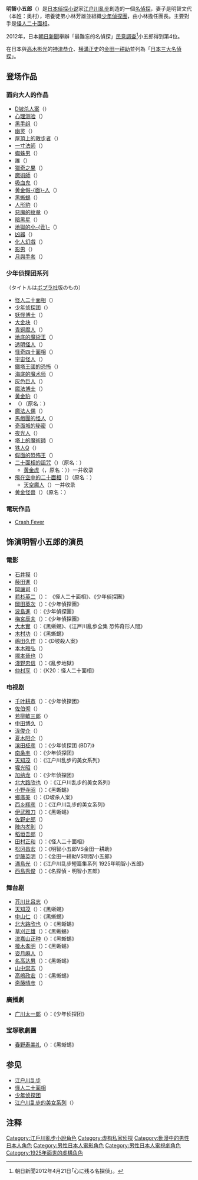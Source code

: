 {{Unreferenced|time=2014-05-15T15:17:42+00:00}}
{{Infobox character
| name        = 明智小五郎
| first       = [[D坡殺人案|D坡殺人案]]（1924年）
| last        = 
| creator     = [[江户川乱步|江户川乱步]]
| gender      = 男性
| occupation  = 私家[[偵探|偵探]]
| spouse      = 明智文代（妻）（本姓：奥村）
| nationality = {{JPN}}
}}
'''明智小五郎'''（'''{{Lang|ja|あけち こごろう}}'''）是[[日本|日本]][[偵探小说|偵探小说]]家[[江户川亂步|江户川亂步]]創造的一個[[名偵探|名偵探]]，妻子是明智文代（本姓：奥村），培養徒弟小林芳雄並組織[[少年偵探團|少年偵探團]]，由小林擔任團長。主要對手是[[怪人二十面相|怪人二十面相]]。

2012年，日本[[朝日新聞|朝日新聞]]舉辦「最難忘的名偵探」[[民意調查|民意調查]]<ref>朝日新聞2012年4月21日｢心に残る名探偵｣。</ref>小五郎得到第4位。

在日本與[[高木彬光|高木彬光]]的[[神津恭介|神津恭介]]、[[横溝正史|横溝正史]]的[[金田一耕助|金田一耕助]]並列為「[[日本三大列表|日本三大名偵探]]」。

==登场作品==
===面向大人的作品===
*[[D坡杀人案|D坡杀人案]]（{{Lang|ja|D坂の殺人事件}}）
*[[心理测验|心理测验]]（{{Lang|ja|心理試験}}）
*[[黑手组|黑手组]]（{{Lang|ja|黒手組}}）
*[[幽灵|幽灵]]（{{Lang|ja|幽霊}}）
*[[屋頂上的散步者|屋頂上的散步者]]（{{Lang|ja|屋根裏の散歩者}}）
*[[一寸法師|一寸法師]]（{{Lang|ja|一寸法師}}）
*[[蜘蛛男|蜘蛛男]]（{{Lang|ja|蜘蛛男}}）
*誰（{{Lang|ja|何者}}）
*[[獵奇之果|獵奇之果]]（{{Lang|ja|猟奇の果}}）
*[[魔術師|魔術師]]（{{Lang|ja|魔術師}}）
*[[吸血鬼|吸血鬼]]（{{Lang|ja|吸血鬼}}）
*[[黄金假面人|黄金假-{面}-人]]（{{Lang|ja|黄金仮面}}）
*[[黑蜥蜴_(推理小說)|黑蜥蜴]]（{{Lang|ja|黒蜥蜴}}）
*[[人形豹|人形豹]]（{{Lang|ja|人間豹}}）
*[[惡魔的紋章|惡魔的紋章]]（{{Lang|ja|悪魔の紋章}}）
*[[暗黑星|暗黑星]]（{{Lang|ja|暗黒星}}）
*[[地獄的小丑|地獄的小-{丑}-]]（{{Lang|ja|地獄の道化師}}）
*[[凶器|凶器]]（{{Lang|ja|兇器}}）
*[[化人幻戲|化人幻戲]]（{{Lang|ja|化人幻戯}}）
*[[影男|影男]]（{{Lang|ja|影男}}）
*[[月與手套|月與手套]]（{{Lang|ja|月と手袋}}）

===少年侦探团系列===
（タイトルは[[ポプラ社|ポプラ社]]版のもの）
*[[怪人二十面相|怪人二十面相]]（{{Lang|ja|怪人二十面相}}）
*[[少年侦探团_(小说)|少年侦探团]]（{{Lang|ja|少年探偵団}}）
*[[妖怪博士|妖怪博士]]（{{Lang|ja|妖怪博士}}）
*[[大金块|大金块]]（{{Lang|ja|大金塊}}）
*[[青铜魔人|青铜魔人]]（{{Lang|ja|青銅の魔人}}）
*[[地底的魔術王|地底的魔術王]]（{{Lang|ja|地底の魔術王}}）
*[[透明怪人|透明怪人]]（{{Lang|ja|透明怪人}}）
*[[怪奇四十面相|怪奇四十面相]]（{{Lang|ja|怪奇四十面相}}）
*[[宇宙怪人|宇宙怪人]]（{{Lang|ja|宇宙怪人}}）
*[[鐵塔王國的恐怖|鐵塔王國的恐怖]]（{{Lang|ja|鉄塔王国の恐怖}}）
*[[海底的魔术师|海底的魔术师]]（{{Lang|ja|海底の魔術師}}）
*[[灰色巨人|灰色巨人]]（{{Lang|ja|灰色の巨人}}）
*[[魔法博士|魔法博士]]（{{Lang|ja|魔法博士}}）
*[[黄金豹|黄金豹]]（{{Lang|ja|黄金豹}}）
*（{{Lang|ja|魔人ゴング}}）（原名：{{Lang|ja|妖人ゴング}}）
*[[魔法人偶|魔法人偶]]（{{Lang|ja|魔法人形}}）
*[[馬戲團的怪人|馬戲團的怪人]]（{{Lang|ja|サーカスの怪人}}）
*[[奇面城的秘密|奇面城的秘密]]（{{Lang|ja|奇面城の秘密}}）
*[[夜光人|夜光人]]（{{Lang|ja|夜光人間}}）
*[[塔上的魔術師|塔上的魔術師]]（{{Lang|ja|塔上の奇術師}}）
*[[铁人Q|铁人Q]]（{{Lang|ja|鉄人Q}}）
*[[假面的恐怖王|假面的恐怖王]]（{{Lang|ja|仮面の恐怖王}}）
*[[二十面相的詛咒|二十面相的詛咒]]（{{Lang|ja|二十面相の呪い}}）（原名：{{Lang|ja|おれは二十面相だ}}）
**[[黄金虎|黄金虎]]（{{Lang|ja|黄金の虎}}，原名：{{Lang|ja|探偵少年}}））一并收录
*[[飛在空中的二十面相|飛在空中的二十面相]]（{{Lang|ja|空飛ぶ二十面相}}）（原名：{{Lang|ja|妖星人R}}）
**[[天空魔人|天空魔人]]（{{Lang|ja|天空の魔人}}）一并收录
*[[黄金怪兽|黄金怪兽]]（{{Lang|ja|黄金の怪獣}}）（原名：{{Lang|ja|超人ニコラ}}）
===電玩作品===
*[[Crash_Fever|Crash Fever]]

==饰演明智小五郎的演员==
===電影===
*[[石井獏|石井獏]]（{{Lang|ja|石井獏}}）
*[[藤田進_(日本演員)|藤田進]]（{{Lang|ja|藤田進}}）
*[[岡讓司|岡讓司]]（{{Lang|ja|岡譲司}}）
*[[若杉英二|若杉英二]]（{{Lang|ja|若杉英二}}）： 《怪人二十面相》、《少年偵探團》
*[[岡田英次|岡田英次]]（{{Lang|ja|岡田英次}}）：《少年偵探團》
*[[波島進|波島進]]（{{Lang|ja|波島進}}）：《少年偵探團》
*[[梅宮辰夫|梅宮辰夫]]（{{Lang|ja|梅宮辰夫}}）：《少年偵探團》
*[[大木實|大木實]]（{{Lang|ja|大木実}}）：《黑蜥蜴》、《江戸川亂歩全集 恐怖奇形人間》
*[[木村功|木村功]]（{{Lang|ja|木村功}}）：《黑蜥蜴》
*[[嶋田久作|嶋田久作]]（{{Lang|ja|嶋田久作}}）：《D坡殺人案》
*[[本木雅弘|本木雅弘]]（{{Lang|ja|本木雅弘}}）
*[[塚本晉也|塚本晉也]]（{{Lang|ja|塚本晉也}}）
*[[淺野忠信|淺野忠信]]（{{Lang|ja|淺野忠信}}）：《亂步地獄》
*[[仲村亨|仲村亨]]（{{Lang|ja|仲村トオル}}）：《K20：怪人二十面相》

===电视剧===
*[[千叶耕市|千叶耕市]]（{{Lang|ja|千葉耕市}}）：《少年侦探团》
*[[佐伯彻|佐伯彻]]（{{Lang|ja|佐伯徹}}）
*[[若柳敏三郎|若柳敏三郎]]（{{Lang|ja|若柳敏三郎}}）
*[[中田博久|中田博久]]（{{Lang|ja|中田博久}}）
*[[泷俊介|泷俊介]]（{{Lang|ja|滝俊介}}）
*[[夏木阳介|夏木阳介]]（{{Lang|ja|夏木陽介}}）
*[[滨田柾彦|滨田柾彦]]（{{Lang|ja|浜田柾彦}}）：《少年侦探团 (BD7)》
*[[南条丰|南条丰]]（{{Lang|ja|南條豊}}）：《少年侦探团》
*[[天知茂|天知茂]]（{{Lang|ja|天知茂}}）：《江户川乱步的美女系列》
*[[堀光昭|堀光昭]]（{{Lang|ja|堀光昭}}）
*[[加纳龙|加纳龙]]（{{Lang|ja|加納竜}}）：《少年侦探团》
*[[北大路欣也|北大路欣也]]（{{Lang|ja|北大路欣也}}）：《江户川乱步的美女系列》
*[[小野寺昭|小野寺昭]]（{{Lang|ja|小野寺昭}}）：《黑蜥蜴》
*[[鄉廣美|鄉廣美]]（{{Lang|ja|郷ひろみ}}）：《D坡杀人案》
*[[西乡辉彦|西乡辉彦]]（{{Lang|ja|西郷輝彦}}）：《江户川乱步的美女系列》
*[[伊武雅刀|伊武雅刀]]（{{Lang|ja|伊武雅刀}}）：《黑蜥蜴》
*[[佐野史郎|佐野史郎]]（{{Lang|ja|佐野史郎}}）
*[[陣内孝則|陣内孝則]]（{{Lang|ja|陣内孝則}}）
*[[稻垣吾郎|稻垣吾郎]]（{{Lang|ja|稲垣吾郎}}）
*[[田村正和|田村正和]]（{{Lang|ja|田村正和}}）：《怪人二十面相》
*[[松冈昌宏|松冈昌宏]]（{{Lang|ja|松岡昌宏}}）：《明智小五郎VS金田一耕助》
*[[伊藤英明|伊藤英明]]（{{Lang|ja|伊藤英明}}）：《金田一耕助VS明智小五郎》
*[[滿島光|滿島光]]（{{Lang|ja|満島ひかり}}）：《江户川乱步短篇集系列 1925年明智小五郎》
*[[西島秀俊|西島秀俊]]（{{Lang|ja|西島秀俊}}）：《名探偵・明智小五郎》

===舞台剧===
*[[芥川比吕志|芥川比吕志]]（{{Lang|ja|芥川比呂志}}）
*[[天知茂|天知茂]]（{{Lang|ja|天知茂}}）：《黑蜥蜴》
*[[中山仁|中山仁]]（{{Lang|ja|中山仁}}）：《黑蜥蜴》
*[[北大路欣也|北大路欣也]]（{{Lang|ja|北大路欣也}}）：《黑蜥蜴》
*[[草刈正雄|草刈正雄]]（{{Lang|ja|草刈正雄}}）：《黑蜥蜴》
*[[津嘉山正种|津嘉山正种]]（{{Lang|ja|津嘉山正種}}）：《黑蜥蜴》
*[[榎木孝明|榎木孝明]]（{{Lang|ja|榎木孝明}}）：《黑蜥蜴》
*[[姿月麻人|姿月麻人]]（{{Lang|ja|姿月あさと}}）
*[[名高达男|名高达男]]（{{Lang|ja|名高達男}}）：《黑蜥蜴》
*[[山中崇志|山中崇志]]（{{Lang|ja|山中崇志}}）
*[[高嶋政宏|高嶋政宏]]（{{Lang|ja|高嶋政宏}}）：《黑蜥蜴》
*[[斋藤晴彦|斋藤晴彦]]（{{Lang|ja|斎藤晴彦}}）

===廣播劇===
*[[广川太一郎|广川太一郎]]（{{Lang|ja|広川太一郎}}）：《少年侦探团》
===宝塚歌劇團===

*[[春野寿美礼|春野寿美礼]]（{{Lang|ja|春野寿美礼}}）：《黑蜥蜴》

==参见 ==
*[[江户川乱步|江户川乱步]]
*[[怪人二十面相|怪人二十面相]]
*[[少年侦探团|少年侦探团]]
*[[江户川乱步的美女系列|江户川乱步的美女系列]]（{{Lang|ja|江戸川乱歩の美女シリーズ}}）

==注释==
{{Reflist}}

{{DEFAULTSORT:Akechi Kogoro}}
[[Category:江戶川亂步小說角色|Category:江戶川亂步小說角色]]
[[Category:虚构私家侦探|Category:虚构私家侦探]]
[[Category:動漫中的男性日本人角色|Category:動漫中的男性日本人角色]]
[[Category:男性日本人電影角色|Category:男性日本人電影角色]]
[[Category:男性日本人電視劇角色|Category:男性日本人電視劇角色]]
[[Category:1925年面世的虛構角色|Category:1925年面世的虛構角色]]